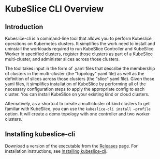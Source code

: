 # KubeSlice CLI Overview

## Introduction 
Kubeslice-cli is a command-line tool that allows you to perform Kubeslice operations on Kubernetes clusters.  It simplifies the work need to 
install and uninstall the workloads required to run KubeSlice Controller and KubeSlice Worker in specified clusters, register those clusters
as part of a KubeSlice multi-cluster, and administer slices across those clusters.

The tool takes input in the form of .yaml files that describe the membership of clusters in the multi-cluster (the "topology" yaml file) 
as well as the definition of slices across those clusters (the "slice" yaml file).   Given those yaml files, it simplifies installation 
of KubeSlice by performing all of the necessary configuration steps to apply the appropriate config to each cluster. You can install KubeSlice 
on your existing kind or cloud clusters. 

Alternatively, as a shortcut to create a multicluster of kind clusters to get familiar with KubeSlice, you can use the 
`kubeslice-cli install —profile` option.   It will create a demo topology with one controller and two worker clusters.



## Installing kubeslice-cli
Download a version of the executable from the [Releases](https://github.com/kubeslice/kubeslice-cli/releases) page.
For installation instructions, see [Installing kubeslice-cli](/versioned_docs/version-0.x.0/kubeslice-cli/installing-kubeslice-cli.mdx).

